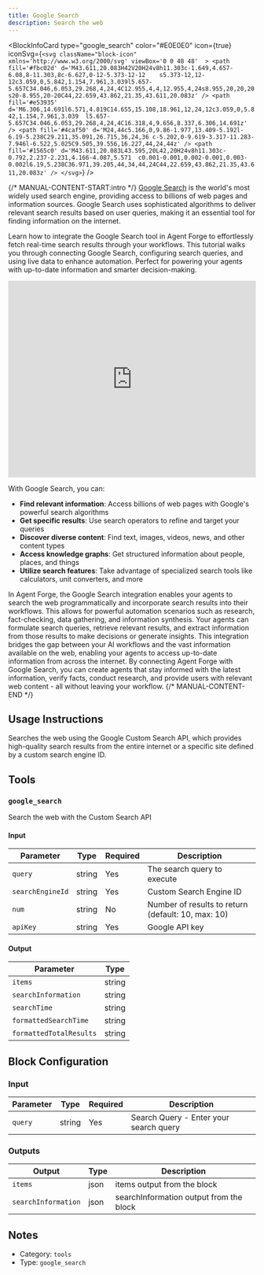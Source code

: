 ```yaml
---
title: Google Search
description: Search the web
---
```



<BlockInfoCard 
  type="google_search"
  color="#E0E0E0"
  icon={true}
  iconSvg={`<svg className="block-icon"  xmlns='http://www.w3.org/2000/svg' viewBox='0 0 48 48'  >
      <path
        fill='#fbc02d'
        d='M43.611,20.083H42V20H24v8h11.303c-1.649,4.657-6.08,8-11.303,8c-6.627,0-12-5.373-12-12	s5.373-12,12-12c3.059,0,5.842,1.154,7.961,3.039l5.657-5.657C34.046,6.053,29.268,4,24,4C12.955,4,4,12.955,4,24s8.955,20,20,20	s20-8.955,20-20C44,22.659,43.862,21.35,43.611,20.083z'
      />
      <path
        fill='#e53935'
        d='M6.306,14.691l6.571,4.819C14.655,15.108,18.961,12,24,12c3.059,0,5.842,1.154,7.961,3.039	l5.657-5.657C34.046,6.053,29.268,4,24,4C16.318,4,9.656,8.337,6.306,14.691z'
      />
      <path
        fill='#4caf50'
        d='M24,44c5.166,0,9.86-1.977,13.409-5.192l-6.19-5.238C29.211,35.091,26.715,36,24,36	c-5.202,0-9.619-3.317-11.283-7.946l-6.522,5.025C9.505,39.556,16.227,44,24,44z'
      />
      <path
        fill='#1565c0'
        d='M43.611,20.083L43.595,20L42,20H24v8h11.303c-0.792,2.237-2.231,4.166-4.087,5.571	c0.001-0.001,0.002-0.001,0.003-0.002l6.19,5.238C36.971,39.205,44,34,44,24C44,22.659,43.862,21.35,43.611,20.083z'
      />
    </svg>`}
/>

{/* MANUAL-CONTENT-START:intro */}
[Google Search](https://www.google.com) is the world's most widely used search engine, providing access to billions of web pages and information sources. Google Search uses sophisticated algorithms to deliver relevant search results based on user queries, making it an essential tool for finding information on the internet.

Learn how to integrate the Google Search tool in Agent Forge to effortlessly fetch real-time search results through your workflows. This tutorial walks you through connecting Google Search, configuring search queries, and using live data to enhance automation. Perfect for powering your agents with up-to-date information and smarter decision-making.

<iframe
  width="100%"
  height="400"
  src="https://www.youtube.com/embed/1B7hV9b5UMQ"
  title="Use the Google Search tool in Agent Forge"
  frameBorder="0"
  allow="accelerometer; autoplay; clipboard-write; encrypted-media; gyroscope; picture-in-picture"
  allowFullScreen
></iframe>

With Google Search, you can:

- **Find relevant information**: Access billions of web pages with Google's powerful search algorithms
- **Get specific results**: Use search operators to refine and target your queries
- **Discover diverse content**: Find text, images, videos, news, and other content types
- **Access knowledge graphs**: Get structured information about people, places, and things
- **Utilize search features**: Take advantage of specialized search tools like calculators, unit converters, and more

In Agent Forge, the Google Search integration enables your agents to search the web programmatically and incorporate search results into their workflows. This allows for powerful automation scenarios such as research, fact-checking, data gathering, and information synthesis. Your agents can formulate search queries, retrieve relevant results, and extract information from those results to make decisions or generate insights. This integration bridges the gap between your AI workflows and the vast information available on the web, enabling your agents to access up-to-date information from across the internet. By connecting Agent Forge with Google Search, you can create agents that stay informed with the latest information, verify facts, conduct research, and provide users with relevant web content - all without leaving your workflow.
{/* MANUAL-CONTENT-END */}


## Usage Instructions

Searches the web using the Google Custom Search API, which provides high-quality search results from the entire internet or a specific site defined by a custom search engine ID.



## Tools

### `google_search`

Search the web with the Custom Search API

#### Input

| Parameter | Type | Required | Description |
| --------- | ---- | -------- | ----------- |
| `query` | string | Yes | The search query to execute |
| `searchEngineId` | string | Yes | Custom Search Engine ID |
| `num` | string | No | Number of results to return \(default: 10, max: 10\) |
| `apiKey` | string | Yes | Google API key |

#### Output

| Parameter | Type |
| --------- | ---- |
| `items` | string |
| `searchInformation` | string |
| `searchTime` | string |
| `formattedSearchTime` | string |
| `formattedTotalResults` | string |



## Block Configuration

### Input

| Parameter | Type | Required | Description | 
| --------- | ---- | -------- | ----------- | 
| `query` | string | Yes | Search Query - Enter your search query |



### Outputs

| Output | Type | Description |
| ------ | ---- | ----------- |
| `items` | json | items output from the block |
| `searchInformation` | json | searchInformation output from the block |


## Notes

- Category: `tools`
- Type: `google_search`
